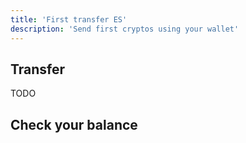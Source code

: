 ---
title: 'First transfer ES'
description: 'Send first cryptos using your wallet'
---

## Transfer

TODO

##  Check your balance

<AcademyWallet />

